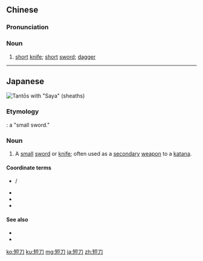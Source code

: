 ==Chinese==
{{zh-forms}}

===Pronunciation===
{{zh-pron
|m=duǎndāo
|mn=té-to
|cat=n
}}

===Noun===
{{zh-noun}}

# {{lb|zh|weaponry}} [[short]] [[knife]]; [[short]] [[sword]]; [[dagger]]

----

==Japanese==
[[File:Tanto-p1000625.jpg|thumb|right|Tantōs with [[鞘|"Saya" (sheaths)]]]]
{{ja-kanjitab|たん|とう|yomi=on}}

===Etymology===
{{compound|短|刀|lang=ja}}: a "small sword."

===Noun===
{{ja-noun|たんとう}}

# {{lb|ja|weaponry|sort=たんとう}} A [[small]] [[sword]] or [[knife]]; often used as a [[secondary]] [[weapon]] to a [[katana]].

====Coordinate terms====
* {{ja-l|小刀|こがたな|kogatana}}/{{ja-l|小刀|しょうとう|shōtō}}
* {{ja-l|刀|かたな|katana}}
* {{ja-l|脇差|わきざし|wakizashi}}
* {{ja-l|大小|だいしょう|daishō}}

====See also====
* {{pedialite|lang=ja}}
* {{pedialite|Tantō}}

[[ko:短刀]]
[[ku:短刀]]
[[mg:短刀]]
[[ja:短刀]]
[[zh:短刀]]